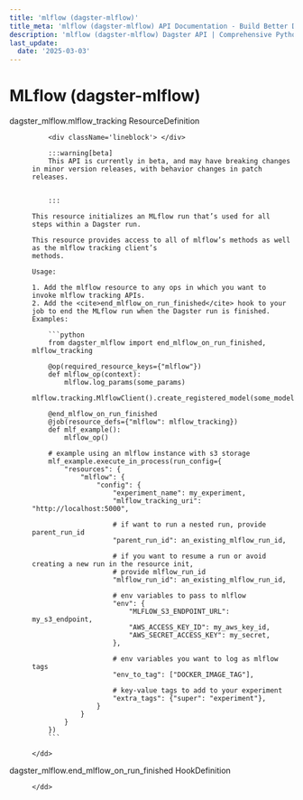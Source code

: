 ```yaml
---
title: 'mlflow (dagster-mlflow)'
title_meta: 'mlflow (dagster-mlflow) API Documentation - Build Better Data Pipelines | Python Reference Documentation for Dagster'
description: 'mlflow (dagster-mlflow) Dagster API | Comprehensive Python API documentation for Dagster, the data orchestration platform. Learn how to build, test, and maintain data pipelines with our detailed guides and examples.'
last_update:
  date: '2025-03-03'
---
```


<div class="section" id="mlflow-dagster-mlflow">

# MLflow (dagster-mlflow)

<dl>
    <dt><Link id='dagster_mlflow.mlflow_tracking'>dagster_mlflow.mlflow_tracking ResourceDefinition</Link></dt>
    <dd>

        <div className='lineblock'> </div>

        :::warning[beta]
        This API is currently in beta, and may have breaking changes in minor version releases, with behavior changes in patch releases.


        :::

    This resource initializes an MLflow run that’s used for all steps within a Dagster run.

    This resource provides access to all of mlflow’s methods as well as the mlflow tracking client’s
    methods.

    Usage:

    1. Add the mlflow resource to any ops in which you want to invoke mlflow tracking APIs.
    2. Add the <cite>end_mlflow_on_run_finished</cite> hook to your job to end the MLflow run when the Dagster run is finished.
    Examples:

        ```python
        from dagster_mlflow import end_mlflow_on_run_finished, mlflow_tracking

        @op(required_resource_keys={"mlflow"})
        def mlflow_op(context):
            mlflow.log_params(some_params)
            mlflow.tracking.MlflowClient().create_registered_model(some_model_name)

        @end_mlflow_on_run_finished
        @job(resource_defs={"mlflow": mlflow_tracking})
        def mlf_example():
            mlflow_op()

        # example using an mlflow instance with s3 storage
        mlf_example.execute_in_process(run_config={
            "resources": {
                "mlflow": {
                    "config": {
                        "experiment_name": my_experiment,
                        "mlflow_tracking_uri": "http://localhost:5000",

                        # if want to run a nested run, provide parent_run_id
                        "parent_run_id": an_existing_mlflow_run_id,

                        # if you want to resume a run or avoid creating a new run in the resource init,
                        # provide mlflow_run_id
                        "mlflow_run_id": an_existing_mlflow_run_id,

                        # env variables to pass to mlflow
                        "env": {
                            "MLFLOW_S3_ENDPOINT_URL": my_s3_endpoint,
                            "AWS_ACCESS_KEY_ID": my_aws_key_id,
                            "AWS_SECRET_ACCESS_KEY": my_secret,
                        },

                        # env variables you want to log as mlflow tags
                        "env_to_tag": ["DOCKER_IMAGE_TAG"],

                        # key-value tags to add to your experiment
                        "extra_tags": {"super": "experiment"},
                    }
                }
            }
        })
        ```

    </dd>

</dl>
<dl>
    <dt><Link id='dagster_mlflow.end_mlflow_on_run_finished'>dagster_mlflow.end_mlflow_on_run_finished HookDefinition</Link></dt>
    <dd>

    </dd>

</dl>
</div>
